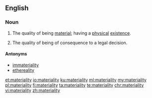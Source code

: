 ==English==
===Noun===
{{en-noun|materialities}}
# The quality of being [[material]]; having a [[physical]] [[existence]].
# {{context|legal|lang=en}} The quality of being of consequence to a legal decision.

====Antonyms====
*[[immateriality]]
*[[ethereality]]

[[et:materiality]]
[[io:materiality]]
[[ku:materiality]]
[[ml:materiality]]
[[my:materiality]]
[[pl:materiality]]
[[fi:materiality]]
[[ta:materiality]]
[[te:materiality]]
[[chr:materiality]]
[[vi:materiality]]
[[zh:materiality]]